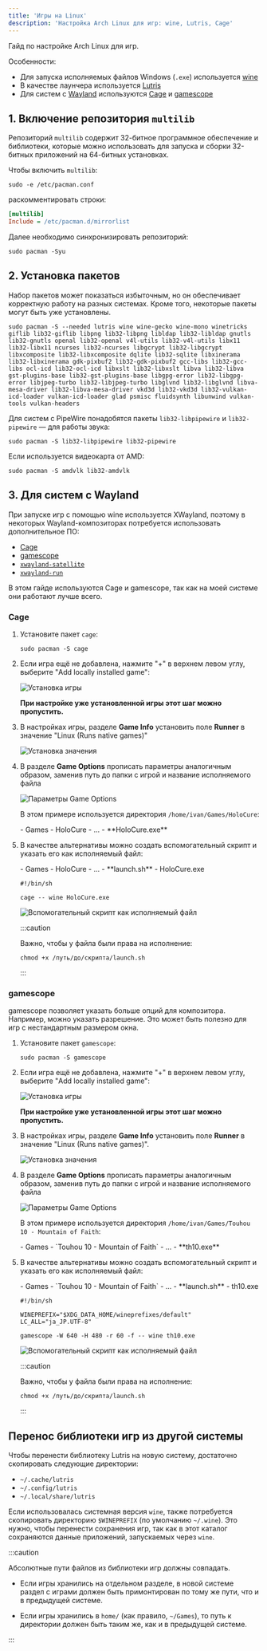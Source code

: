 ```yaml
---
title: 'Игры на Linux'
description: 'Настройка Arch Linux для игр: wine, Lutris, Cage'
---
```



Гайд по настройке Arch Linux для игр.

Особенности:

-   Для запуска исполняемых файлов Windows (`.exe`) используется [wine](http://winehq.org/)
-   В качестве лаунчера используется [Lutris](https://lutris.net/)
-   Для систем с [Wayland](https://wayland.freedesktop.org/) используются [Cage](https://www.hjdskes.nl/projects/cage/) и [gamescope](https://github.com/ValveSoftware/gamescope)

## 1. Включение репозитория `multilib`

Репозиторий `multilib` содержит 32-битное программное обеспечение и библиотеки,
которые можно использовать для запуска и сборки 32-битных приложений на
64-битных установках.

Чтобы включить `multilib`:

```shell
sudo -e /etc/pacman.conf
```

раскомментировать строки:

```ini
[multilib]
Include = /etc/pacman.d/mirrorlist
```

Далее необходимо синхронизировать репозиторий:

```shell
sudo pacman -Syu
```


## 2. Установка пакетов

Набор пакетов может показаться избыточным, но он обеспечивает корректную работу на разных системах.
Кроме того, некоторые пакеты могут быть уже установлены.

```shell
sudo pacman -S --needed lutris wine wine-gecko wine-mono winetricks giflib lib32-giflib libpng lib32-libpng libldap lib32-libldap gnutls lib32-gnutls openal lib32-openal v4l-utils lib32-v4l-utils libx11 lib32-libx11 ncurses lib32-ncurses libgcrypt lib32-libgcrypt libxcomposite lib32-libxcomposite dqlite lib32-sqlite libxinerama lib32-libxinerama gdk-pixbuf2 lib32-gdk-pixbuf2 gcc-libs lib32-gcc-libs ocl-icd lib32-ocl-icd libxslt lib32-libxslt libva lib32-libva gst-plugins-base lib32-gst-plugins-base libgpg-error lib32-libgpg-error libjpeg-turbo lib32-libjpeg-turbo libglvnd lib32-libglvnd libva-mesa-driver lib32-libva-mesa-driver vkd3d lib32-vkd3d lib32-vulkan-icd-loader vulkan-icd-loader glad psmisc fluidsynth libunwind vulkan-tools vulkan-headers
```

Для систем с PipeWire понадобятся пакеты `lib32-libpipewire` и `lib32-pipewire` &mdash; для работы звука:

```shell
sudo pacman -S lib32-libpipewire lib32-pipewire
```

Если используется видеокарта от AMD:

```shell
sudo pacman -S amdvlk lib32-amdvlk
```


## 3. Для систем с Wayland

При запуске игр с помощью wine используется XWayland, поэтому в некоторых Wayland-композиторах потребуется использовать дополнительное ПО:

-   [Cage](https://www.hjdskes.nl/projects/cage/)
-   [gamescope](https://github.com/ValveSoftware/gamescope)
-   [`xwayland-satellite`](https://github.com/Supreeeme/xwayland-satellite)
-   [`xwayland-run`](https://gitlab.freedesktop.org/ofourdan/xwayland-run)

В этом гайде используются Cage и gamescope, так как на моей системе они работают лучше всего.

### Cage

<Steps>

1.  Установите пакет `cage`:

    ```shell
    sudo pacman -S cage
    ```

2.  Если игра ещё не добавлена, нажмите "+" в верхнем левом углу, выберите "Add locally installed game":

    ![Установка игры](./img/gaming-on-linux-add-game.png)

    **При настройке уже установленной игры этот шаг можно пропустить.**

3.  В настройках игры, разделе **Game Info** установить поле **Runner** в значение "Linux (Runs native games)"

    ![Установка значения](./img/gaming-on-linux-cage-runner.png)

4.  В разделе **Game Options** прописать параметры аналогичным образом, заменив путь до папки с игрой и название исполняемого файла

    ![Параметры Game Options](./img/gaming-on-linux-cage-options.png)

    В этом примере используется директория `/home/ivan/Games/HoloCure`:

    <FileTree>
        - Games
            - HoloCure
                - ...
                - **HoloCure.exe**
    </FileTree>

5.  В качестве альтернативы можно создать вспомогательный скрипт и указать его как исполняемый файл:

    <FileTree>
        - Games
            - HoloCure
                - ...
                - **launch.sh**
                - HoloCure.exe
    </FileTree>

    ```shell frame="none"
    #!/bin/sh

    cage -- wine HoloCure.exe
    ```

    ![Вспомогательный скрипт как исполняемый файл](./img/gaming-on-linux-cage-script.png)

    :::caution

    Важно, чтобы у файла были права на исполнение:

    ```shell
    chmod +x /путь/до/скрипта/launch.sh
    ```

    :::

</Steps>

### gamescope

gamescope позволяет указать больше опций для композитора. Например, можно
указать разрешение. Это может быть полезно для игр с нестандартным размером
окна.

<Steps>

1.  Установите пакет `gamescope`:

    ```shell
    sudo pacman -S gamescope
    ```

2.  Если игра ещё не добавлена, нажмите "+" в верхнем левом углу, выберите "Add locally installed game":

    ![Установка игры](./img/gaming-on-linux-add-game.png)

    **При настройке уже установленной игры этот шаг можно пропустить.**

3.  В настройках игры, разделе **Game Info** установить поле **Runner** в значение "Linux (Runs native games)".

    ![Установка значения](./img/gaming-on-linux-gamescope-runner.png)

4.  В разделе **Game Options** прописать параметры аналогичным образом, заменив путь до папки с игрой и название исполняемого файла

    ![Параметры Game Options](./img/gaming-on-linux-gamescope-options.png)

    В этом примере используется директория `/home/ivan/Games/Touhou 10 - Mountain of Faith`:

    <FileTree>
        - Games
            - `Touhou 10 - Mountain of Faith`
                - ...
                - **th10.exe**
    </FileTree>

5.  В качестве альтернативы можно создать вспомогательный скрипт и указать его как исполняемый файл:

    <FileTree>
        - Games
            - `Touhou 10 - Mountain of Faith`
                - ...
                - **launch.sh**
                - th10.exe
    </FileTree>

    ```shell frame="none"
    #!/bin/sh

    WINEPREFIX="$XDG_DATA_HOME/wineprefixes/default"
    LC_ALL="ja_JP.UTF-8"

    gamescope -W 640 -H 480 -r 60 -f -- wine th10.exe
    ```

    ![Вспомогательный скрипт как исполняемый файл](./img/gaming-on-linux-gamescope-script.png)

    :::caution

    Важно, чтобы у файла были права на исполнение:

    ```shell
    chmod +x /путь/до/скрипта/launch.sh
    ```

    :::

</Steps>


## Перенос библиотеки игр из другой системы

Чтобы перенести библиотеку Lutris на новую систему, достаточно скопировать следующие директории:

-   `~/.cache/lutris`
-   `~/.config/lutris`
-   `~/.local/share/lutris`

Если использовалась системная версия `wine`, также потребуется скопировать
директорию `$WINEPREFIX` (по умолчанию `~/.wine`). Это нужно, чтобы перенести
сохранения игр, так как в этот каталог сохраняются данные приложений,
запускаемых через `wine`.

:::caution

Абсолютные пути файлов из библиотеки игр должны совпадать.

- Если игры хранились на отдельном разделе, в новой системе раздел с играми
  должен быть примонтирован по тому же пути, что и в предыдущей системе.

- Если игры хранились в `home/` (как правило, `~/Games`), то путь к директории
  должен быть таким же, как и в предыдущей системе.

:::

